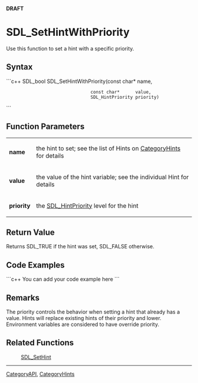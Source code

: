 <!-- pragma section-numbers off -->
<!-- pragma camelcase off -->
'''DRAFT'''

= SDL_SetHintWithPriority =
Use this function to set a hint with a specific priority.


== Syntax ==
```c++
SDL_bool SDL_SetHintWithPriority(const char*      name,
                                 const char*      value,
                                 SDL_HintPriority priority)
```

== Function Parameters ==
{|
|'''name'''
|the hint to set; see the list of Hints on [http://wiki.libsdl.org/moin.cgi/CategoryHints#Hints CategoryHints] for details
|-
|'''value'''
|the value of the hint variable; see the individual Hint for details
|-
|'''priority'''
|the [[SDL_HintPriority]] level for the hint
|}

== Return Value ==
Returns SDL_TRUE if the hint was set, SDL_FALSE otherwise.

== Code Examples ==
```c++
You can add your code example here
```

== Remarks ==
The priority controls the behavior when setting a hint that already has a value.  Hints will replace existing hints of their priority and lower.  Environment variables are considered to have override priority.

== Related Functions ==
:[[SDL_SetHint]]

----
[[CategoryAPI]], [[CategoryHints]]
